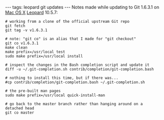 ---
tags: leopard git updates
---
Notes made while updating to Git 1.6.3.1 on [[Mac OS X]] [[Leopard]] 10.5.7:

<pre># working from a clone of the official upstream Git repo
git fetch
git tag -v v1.6.3.1

# note: "git co" is an alias that I made for "git checkout"
git co v1.6.3.1
make clean
make prefix=/usr/local test
sudo make prefix=/usr/local install

# inspect the changes in the Bash completion script and update it
diff -u ~/.git-completion.sh contrib/completion/git-completion.bash

# nothing to install this time, but if there was...
#cp contrib/completion/git-completion.bash ~/.git-completion.sh

# the pre-built man pages
sudo make prefix=/usr/local quick-install-man

# go back to the master branch rather than hanging around on a detached head
git co master</pre>
